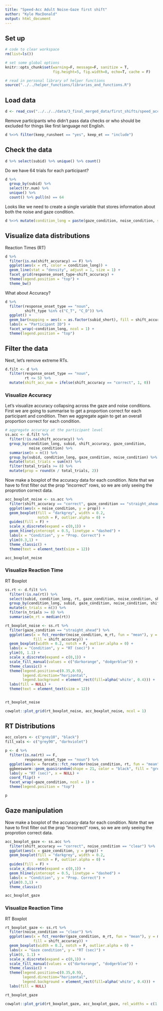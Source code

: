 ```yaml
---
title: "Speed-Acc Adult Noise-Gaze first shift"
author: "Kyle MacDonald"
output: html_document
---
```


## Set up 
 
```r
# code to clear workspace
rm(list=ls()) 

# set some global options
knitr::opts_chunk$set(warning=F, message=F, sanitize = T, 
                      fig.height=5, fig.width=8, echo=T, cache = F)
```

```r
# read in personal library of helper functions
source("../../helper_functions/libraries_and_functions.R")
```

## Load data

```r
d <- read_csv("../../../data/3_final_merged_data/first_shifts/speed_acc_adult_ng_fstshift_tidy.csv")
```

Remove participants who didn't pass data checks or who should be excluded for things like first language not English. 

```r
d %<>% filter(keep_runsheet == "yes", keep_et == "include")
```

## Check the data

```r
d %>% select(subid) %>% unique() %>% count()
```

Do we have 64 trials for each participant?

```r
d %>% 
  group_by(subid) %>% 
  select(tr.num) %>% 
  unique() %>% 
  count() %>% pull(n) == 64
```

Looks like we need to create a single variable that stores information about both the noise and gaze condition. 

```r
d %<>% mutate(condition_long = paste(gaze_condition, noise_condition, sep = "_"))
```

## Visualize data distributions

Reaction Times (RT)

```r
d %>% 
  filter(is.na(shift_accuracy) == F) %>% 
  ggplot(aes(x = rt, color = condition_long)) +
  geom_line(stat = "density", adjust = 1, size = 1) +
  facet_grid(response_onset_type~shift_accuracy) +
  theme(legend.position = "top") +
  theme_bw()
```

What about Accuracy? 

```r
d %>% 
  filter(response_onset_type == "noun", 
         shift_type %in% c("C_T", "C_D")) %>% 
  ggplot() +
  geom_bar(mapping = aes(x = as.factor(subid_short), fill = shift_accuracy)) +
  labs(x = "Participant ID") +
  facet_wrap(~condition_long, ncol = 1) +
  theme(legend.position = "top")
```

## Filter the data

Next, let's remove extreme RTs. 

```r
d.filt <- d %>% 
  filter(response_onset_type == "noun", 
         rt <= 5) %>% 
  mutate(shift_acc_num = ifelse(shift_accuracy == "correct", 1, 0))
```

### Visualize Accuracy

Let's visualize accuracy collapsing across the gaze and noise conditions. First we are going to summarise to get a proportion correct for each participant and condition. Then we aggregate again to get an overall proportion correct for each condition. 

```r
# aggregate accuracy at the participant level
ss.acc <- d.filt %>% 
  filter(!is.na(shift_accuracy)) %>% 
  group_by(condition_long, subid, shift_accuracy, gaze_condition, 
           noise_condition) %>% 
  summarise(n = n()) %>% 
  group_by(subid, condition_long, gaze_condition, noise_condition) %>% 
  mutate(total_trials = sum(n)) %>% 
  filter(total_trials >= 8) %>%
  mutate(prop = round(n / total_trials, 2)) 
```

Now make a boxplot of the accuracy data for each condition. Note that we have to first filter out the prop "incorrect" rows, so we are only seeing the proprotion correct data.

```r
acc_boxplot_noise <- ss.acc %>% 
  filter(shift_accuracy == "correct", gaze_condition == "straight_ahead") %>% 
  ggplot(aes(x = noise_condition, y = prop)) +
  geom_boxplot(fill = "darkgrey", width = 0.2,
               notch = F, outlier.alpha = 0) +
  guides(fill = F) +
  scale_x_discrete(expand = c(0,1)) +
  geom_hline(yintercept = 0.5, linetype = "dashed") +
  labs(x = "Condition", y = "Prop. Correct") +
  ylim(0.3,1) +
  theme_classic() +
  theme(text = element_text(size = 12))

acc_boxplot_noise
```

### Visualize Reaction Time

RT Boxplot

```r
ss.rt <- d.filt %>% 
  filter(!is.na(rt)) %>% 
  select(subid, condition_long, rt, gaze_condition, noise_condition, shift_accuracy) %>% 
  group_by(condition_long, subid, gaze_condition, noise_condition, shift_accuracy) %>% 
  mutate(n_trials = n()) %>% 
  filter(n_trials >= 8) %>% 
  summarise(m_rt = median(rt))
```

```r
rt_boxplot_noise <- ss.rt %>% 
  filter(gaze_condition == "straight_ahead") %>% 
  ggplot(aes(x = fct_reorder(noise_condition, m_rt, fun = "mean"), y = m_rt,
             fill = shift_accuracy)) +
  geom_boxplot(width = 0.2, notch = F, outlier.alpha = 0) +
  labs(x = "Condition", y = "RT (sec)") +
  ylim(0, 1.1) +
  scale_x_discrete(expand = c(0,1)) +
  scale_fill_manual(values = c("darkorange", "dodgerblue")) +
  theme_classic() +
  theme(legend.position=c(0.35,0.9),
        legend.direction="horizontal", 
        legend.background = element_rect(fill=alpha('white', 0.4))) +
  labs(fill = NULL) +
  theme(text = element_text(size = 12))
  

rt_boxplot_noise
```

```r
cowplot::plot_grid(rt_boxplot_noise, acc_boxplot_noise, ncol = 1)
```

## RT Distributions

```r
acc_colors <- c("grey10", "black")
fill_vals <- c("grey90", "darkviolet")

p <- d %>% 
  filter(is.na(rt) == F, 
         response_onset_type == "noun") %>% 
  ggplot(aes(x = forcats::fct_reorder(noise_condition, rt, fun = "mean"), y = rt)) +
  ggbeeswarm::geom_quasirandom(shape = 21, color = "black", fill = "grey90") + 
  labs(y = "RT (sec)", x = NULL) +
  coord_flip() +
  facet_wrap(~gaze_condition, ncol = 1) +
  theme(legend.position = "top") 

p
```


## Gaze manipulation

Now make a boxplot of the accuracy data for each condition. Note that we have to first filter out the prop "incorrect" rows, so we are only seeing the proprotion correct data.

```r
acc_boxplot_gaze <- ss.acc %>% 
  filter(shift_accuracy == "correct", noise_condition == "clear") %>% 
  ggplot(aes(x = gaze_condition, y = prop)) +
  geom_boxplot(fill = "darkgrey", width = 0.2,
               notch = F, outlier.alpha = 0) +
  guides(fill = F) +
  scale_x_discrete(expand = c(0,1)) +
  geom_hline(yintercept = 0.5, linetype = "dashed") +
  labs(x = "Condition", y = "Prop. Correct") +
  ylim(0.3,1) +
  theme_classic() 

acc_boxplot_gaze
```

### Visualize Reaction Time

RT Boxplot

```r
rt_boxplot_gaze <- ss.rt %>% 
  filter(noise_condition == "clear") %>% 
  ggplot(aes(x = fct_reorder(gaze_condition, m_rt, fun = "mean"), y = m_rt,
             fill = shift_accuracy)) +
  geom_boxplot(width = 0.2, notch = F, outlier.alpha = 0) +
  labs(x = "Gaze condition", y = "RT (sec)") +
  ylim(0, 1.1) +
  scale_x_discrete(expand = c(0,1)) +
  scale_fill_manual(values = c("darkorange", "dodgerblue")) +
  theme_classic() +
  theme(legend.position=c(0.35,0.9),
        legend.direction="horizontal", 
        legend.background = element_rect(fill=alpha('white', 0.4))) +
  labs(fill = NULL) 

rt_boxplot_gaze
```

```r
cowplot::plot_grid(rt_boxplot_gaze, acc_boxplot_gaze, rel_widths = c(1.5,1))
```
